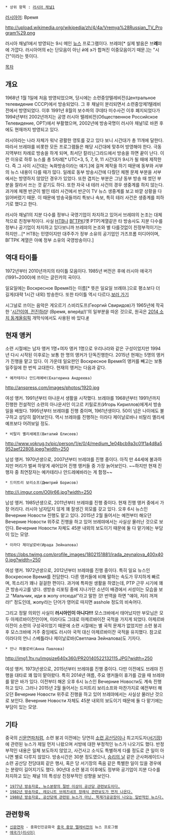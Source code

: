  * 상위 항목 : [[러시아 채널1]]

[[러시아어]]: Время

http://upload.wikimedia.org/wikipedia/zh/4/4a/Vremya%28Russian_TV_Program%29.png

러시아 채널1에서 방영되는 9시 메인 [[뉴스]] 프로그램이다. 브레먀[* 실제 발음은 브'''례'''먀에 가깝다. 러시아어의 е는 단모음이 아닌 й에 э가 합쳐진 이중모음이기 때문.]는 "시간"이라는 뜻이다.

[[목차]]

== 개요 ==
1968년 1월 1일에 처음 방영되었으며, 당시에는 소련중앙텔레비전(Центральное телевидение СССР)에서 방송되었다. 그 후 채널이 분리되면서 소련중앙제1텔레비전에서 방영되었다. 이후 1991년 8월의 보수파의 쿠데타 미수사건 이후 폐지되었다가 1994년부터 2002년까지는 공영 러시아 텔레비전(Общественное Российское Телевидение, ОРТ)에서 부활했으며, 2002년에 방송국명이 러시아 채널1로 바뀐 후에도 현재까지 방영되고 있다. 

러시아라는 나라 자체가 워낙 광활한 영토를 갖고 있다 보니 시간대가 총 11개에 달한다. 따라서 브레먀를 비롯한 모든 프로그램들은 해당 시간대에 맞추어 방영해야 한다. 극동지역부터 차례로 방송을 하게 되며, 최서단 칼리닌그라드에서 방송을 하면 끝이 난다. 이런 이유로 하루 뉴스를 총 5차례[* UTC+3, 5, 7, 9, 11 시간대가 9시가 될 때에 제작한다. 즉 그 사이 시간대는 녹화방송이라는 얘기.]에 걸쳐 제작을 하기 때문에 동부와 서부의 뉴스 내용이 다를 때가 많다. 일례로 동부 방송시간에 다뤘던 체첸 문제 부분을 서부에서는 방영하지 않았던 경우가 있었다. 또한 겹치는 부분은 그냥 동부 방송 때 썼던 부분을 잘라서 쓰는 것 같기도 하다. 또한 자국 내 테러 사건의 경우 생중계를 하지 않는다. 과거에 체첸 반군이 벌인 테러 사건에서 반군이 TV 뉴스 생중계를 보고 바깥 상황을 다 읽어버렸기 때문. 이 때문에 방송국들끼리 특보나 속보, 특히 테러 사건은 생중계를 피하기로 했다고 한다.

러시아 채널1의 지분 다수를 정부나 국영기업이 차지하고 있어서 브레먀의 논조는 대체적으로 친정부적이다. 사실 [[НТВ]]나 [[ВГТРК]](옛 РТР)계열같은 타 방송사도 지분 다수를 정부나 공기업이 차지하고 있다보니까 브레먀의 논조와 별 다를것없이 친정부적이기는 하지만...[* НТВ는 민영이지만 대주주가 정부 소유의 공기업인 가즈프롬 미디어이며, ВГТРК 계열은 아예 정부 소유의 국영방송이다.]

== 역대 타이틀 ==
{{{#!html
<iframe width="420" height="315" src="//www.youtube.com/embed/WpYXdBzV7Zs" frameborder="0" allowfullscreen></iframe>
}}}

1972년부터 2010년까지의 타이틀 모음이다. 1985년 버전은 후에 러시아 애국가(1991~2000)에 쓰이는 글린카의 곡이다.

일요일에는 Воскресное Время라는 이름[* 뜻은 일요일 브례먀.]으로 평소보다 더 길게(대략 1시간 내외) 방송한다. 또한 타이틀 역시 다르다.[http://youtu.be/IT0b0oOCp24 보러 가기]

시그널로 쓰이는 음악은 게오르기 스비리도프(Георгий Свиридов)가 1965년에 작곡한 '[http://www.youtube.com/watch?v=Dn4qjTVT4j8 시간이여, 전진하라]! (Время, вперёд!)'의 일부분을 따온 것으로, 원곡은 [[2014 소치 동계올림픽]] 개막식에서도 사용된 바 있다.[http://sports.news.naver.com/sochi2014/video/index.nhn?id=69600&listType=total&page=3 #]

== 현재 앵커 ==

소련 시절에는 남자 앵커 1명+여자 앵커 1명으로 우리나라와 같은 구성이었지만 1994년 다시 시작된 이후로는 보통 한 명의 앵커가 단독진행한다. 2015년 현재는 5명의 앵커가 진행을 맡고 있다. 이 가운데 일요판인 Воскресное Время의 앵커를 빼고는 보통 일주일에 한 번씩 교대한다. 현재의 앵커는 다음과 같다.

 * 예카테리나 안드레예바(Екатерина Андреева)
http://anspress.com/images/photos/1920.jpg

여성 앵커. 1991년부터 아나운서 생활을 시작했다. 브레먀를 1968년부터 1991년까지 진행한 전설적인 소련의 아나운서인 이고르 키릴로프(Игорь Кириллов)에게서 방송일을 배웠다. 1995년부터 브레먀를 진행 중이며, 1961년생이다. 50이 넘은 나이에도 불구하고 상당히 젊어보인다. 역시 브레먀를 진행하는 이라다 제이날로바나 비탈리 옐리세예프보다 어려보일 정도.

 * 비탈리 옐리세예프(Виталий Елисеев)
http://www.vokrug.tv/pic/person/1/e/0/4/medium_1e04bcb9a3c01f1a4d8a5952aef22808.jpeg?width=250

남성 앵커. 1970년생으로, 2007년부터 브레먀를 진행 중이다. 아직 만 44세에 불과하지만 머리가 벌써 하얗게 새어있어 진행 앵커들 중 가장 늙어보인다. ~~하지만 현재 진행자 중 최연장자는 예카테리나 안드레예바라는 게 함정~~

 * 드미트리 보리소프(Дмитрий Борисов)
http://i.imgur.com/O0ljr66.jpg?width=250

남성 앵커. 1985년생으로, 2011년부터 브레먀를 진행 중이다. 현재 진행 앵커 중에서 가장 어리다. 러시아 남자답지 않게 꽤 잘생긴 외모를 갖고 있다. 오후 6시 뉴스인 Вечерние Новости 진행도 맡고 있다. 2015년 2월 들어서는 예전부터 해오던 Вечерние Новости 위주로 진행을 하고 있어 브레먀에서는 사실상 물러난 것으로 보인다. Вечерние Новости 자체도 45분 내외의 보도이기 때문에 둘 다 맡기에는 부담이 있는 모양.

 * 이라다 제이날로바(Ирада Зейналова)
https://pbs.twimg.com/profile_images/1802151881/irada_zeynalova_400x400.jpg?width=250

여성 앵커. 1972년생으로, 2012년부터 브레먀를 진행 중이다. 특히 일요 뉴스인 Воскресное Время를 전담한다. 다른 앵커들에 비해 말하는 속도가 무지하게 빠르며, 목소리가 꽤나 걸걸한 편이다. 과거에 특파원 생활을 하였는데, РТР 근무 시기에 꽤 큰 방송사고를 냈다. 생방송 리포팅 중에 지나가던 소년이 배경에서 서성이는 모습을 보고 "Мальчик, иди в жопу отсюда!"라고 말한 것! 번역을 하면 "얘야, 저리 꺼져라!" 정도인데, жопу라는 단어가 영어로 따지면 asshole 정도의 비속어다.

그리고 정말 의외인 사실이 '''러시아인이 아니다!!!''' 모스크바에서 태어났지만 부모님은 모두 아제르바이잔인이며, 이라다도 그대로 아제르바이잔 국적을 가지게 되었다. 아제르바이잔이 소련의 구성국이었기 때문에 소련 시절에는 별 국적 문제가 없었지만 소련 붕괴 후 모스크바에 거주 중임에도 러시아 국적 대신 아제르바이잔 국적을 유지했다. 참고로 이라다의 언니 스베틀라나 제이날로바(Светлана Зейналова)도 기자다.

 * 안나 파블로바(Анна Павлова)
http://img1.1tv.ru/imgsize640x360/PR20140522132115.JPG?width=250

여성 앵커. 1973년생으로, 2015년부터 브레먀를 진행 중이다. 다만 이전에도 브레먀 진행을 대타로 꽤 많이 맡아왔다. 특히 2014년 여름, 주요 앵커들이 휴가를 갔을 때 브레먀를 맡은 바가 있다. 이전부터 해온 오후 6시 뉴스인 Вечерние Новости도 계속 진행하고 있다. 그러나 2015년 2월 들어서는 드미트리 보리소프와 마찬가지로 예전부터 해오던 Вечерние Новости 위주로 진행을 하고 있어 브레먀에서는 사실상 물러난 것으로 보인다. Вечерние Новости 자체도 45분 내외의 보도이기 때문에 둘 다 맡기에는 부담이 있는 모양.

== 기타 ==
중국의 [[신문연파]]처럼, 소련 붕괴 이전에는 당연히 [[소련 공산당]]이나 최고지도자([[서기장]])에 관련된 뉴스가 제일 먼저 나왔으며 서방에 대한 부정적인 뉴스가 나오기도 했다. 반정부적인 내용은 일체 보도하지 않았고, 사건사고 소식도 특별하게 다룰 정도로 큰 일이 아니면 별로 다루지 않았다. 방송시간은 30분 정도였으나, [[승리의 날]] 같은 군사퍼레이드나 소련 공산당 전당대회 같은 행사, 혹은 당 서기장의 죽음 같은 특별한 일이 있을 경우에는 분량이 길어지기도 했다. 90년대 소련 붕괴 이후에도 정부와 공기업이 지분 다수를 차지하고 있는 채널 1의 특성상 친정부적인 성향을 보인다.

 * [http://www.youtube.com/watch?v=zfsWwt0ytfg 1977년 방송자료, 뉴스분량의 절반 이상이 공산당 관련보도이다.]
 * [http://www.youtube.com/watch?v=gBo2RKooSj0 1982년 방송자료, 레오니트 브레즈네프 장례식 관련보도가 먼저 나온다.]
 * [http://www.youtube.com/watch?v=14WtmHoUZX8 1988년 방송자료, 공산당에 관련된 뉴스가 아닌, 목재가공공장이 나오는 일반적인 뉴스다.]
== 관련항목 ==
 * [[신문연파]] - 중화인민공화국 [[중국 중앙 텔레비전]]의 뉴스 프로그램
 * [[애국가(러시아)]]
